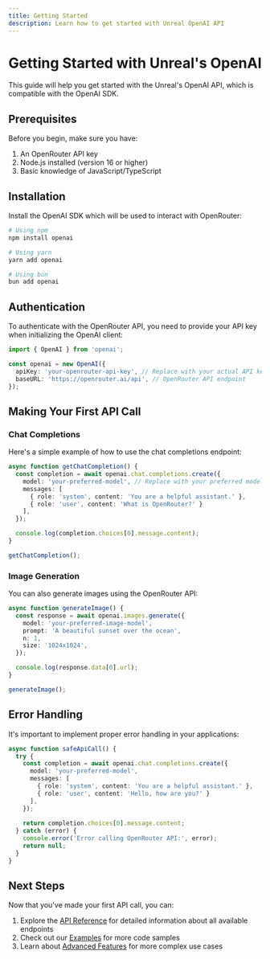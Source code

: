 ```yaml
---
title: Getting Started
description: Learn how to get started with Unreal OpenAI API
---
```


# Getting Started with Unreal's OpenAI

This guide will help you get started with the Unreal's OpenAI API, which is compatible with the OpenAI SDK.

## Prerequisites

Before you begin, make sure you have:

1. An OpenRouter API key
2. Node.js installed (version 16 or higher)
3. Basic knowledge of JavaScript/TypeScript

## Installation

Install the OpenAI SDK which will be used to interact with OpenRouter:

```bash
# Using npm
npm install openai

# Using yarn
yarn add openai

# Using bun
bun add openai
```

## Authentication

To authenticate with the OpenRouter API, you need to provide your API key when initializing the OpenAI client:

```typescript
import { OpenAI } from 'openai';

const openai = new OpenAI({
  apiKey: 'your-openrouter-api-key', // Replace with your actual API key
  baseURL: 'https://openrouter.ai/api', // OpenRouter API endpoint
});
```

## Making Your First API Call

### Chat Completions

Here's a simple example of how to use the chat completions endpoint:

```typescript
async function getChatCompletion() {
  const completion = await openai.chat.completions.create({
    model: 'your-preferred-model', // Replace with your preferred model
    messages: [
      { role: 'system', content: 'You are a helpful assistant.' },
      { role: 'user', content: 'What is OpenRouter?' }
    ],
  });

  console.log(completion.choices[0].message.content);
}

getChatCompletion();
```

### Image Generation

You can also generate images using the OpenRouter API:

```typescript
async function generateImage() {
  const response = await openai.images.generate({
    model: 'your-preferred-image-model',
    prompt: 'A beautiful sunset over the ocean',
    n: 1,
    size: '1024x1024',
  });

  console.log(response.data[0].url);
}

generateImage();
```

## Error Handling

It's important to implement proper error handling in your applications:

```typescript
async function safeApiCall() {
  try {
    const completion = await openai.chat.completions.create({
      model: 'your-preferred-model',
      messages: [
        { role: 'system', content: 'You are a helpful assistant.' },
        { role: 'user', content: 'Hello, how are you?' }
      ],
    });
    
    return completion.choices[0].message.content;
  } catch (error) {
    console.error('Error calling OpenRouter API:', error);
    return null;
  }
}
```

## Next Steps

Now that you've made your first API call, you can:

1. Explore the [API Reference](/docs/api) for detailed information about all available endpoints
2. Check out our [Examples](/docs/guides/examples) for more code samples
3. Learn about [Advanced Features](/docs/guides/advanced-features) for more complex use cases
